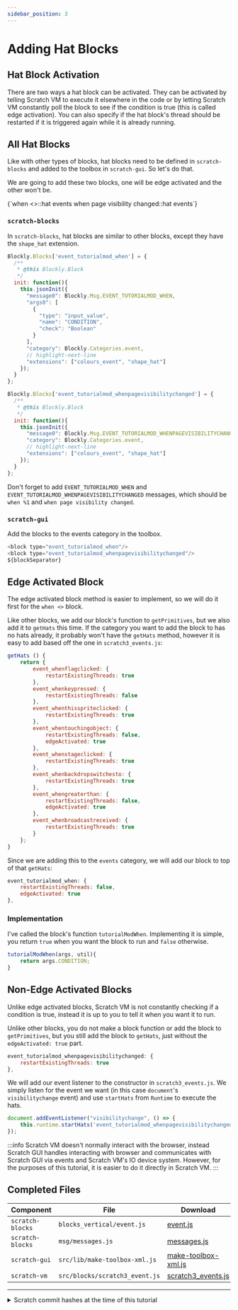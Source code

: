 ```yaml
---
sidebar_position: 3
---
```


# Adding Hat Blocks

## Hat Block Activation
There are two ways a hat block can be activated. They can be activated by telling Scratch VM to execute it elsewhere in the code or by letting Scratch VM constantly poll the block to see if the condition is true (this is called edge activation). You can also specify if the hat block's thread should be restarted if it is triggered again while it is already running.

## All Hat Blocks
Like with other types of blocks, hat blocks need to be defined in `scratch-blocks` and added to the toolbox in `scratch-gui`. So let's do that.

We are going to add these two blocks, one will be edge activated and the other won't be.

<ScratchBlocks>
{`when <>::hat events
when page visibility changed::hat events`}
</ScratchBlocks>

### `scratch-blocks`
In `scratch-blocks`, hat blocks are similar to other blocks, except they have the `shape_hat` extension.

```js title="scratch-blocks/blocks_vertical/event.js"
Blockly.Blocks['event_tutorialmod_when'] = {
  /**
   * @this Blockly.Block
   */
  init: function(){
    this.jsonInit({
      "message0": Blockly.Msg.EVENT_TUTORIALMOD_WHEN,
      "args0": [
        {
          "type": "input_value",
          "name": "CONDITION",
          "check": "Boolean"
        }
      ],
      "category": Blockly.Categories.event,
      // highlight-next-line
      "extensions": ["colours_event", "shape_hat"]
    });
  }
};

Blockly.Blocks['event_tutorialmod_whenpagevisibilitychanged'] = {
  /**
   * @this Blockly.Block
   */
  init: function(){
    this.jsonInit({
      "message0": Blockly.Msg.EVENT_TUTORIALMOD_WHENPAGEVISIBILITYCHANGED,
      "category": Blockly.Categories.event,
      // highlight-next-line
      "extensions": ["colours_event", "shape_hat"]
    });
  }
};
```

Don't forget to add `EVENT_TUTORIALMOD_WHEN` and `EVENT_TUTORIALMOD_WHENPAGEVISIBILITYCHANGED` messages, which should be `when %1` and `when page visibility changed`.

### `scratch-gui`
Add the blocks to the events category in the toolbox.

```js title="scratch-gui/src/lib/make-toolbox-xml.js"
<block type="event_tutorialmod_when"/>
<block type="event_tutorialmod_whenpagevisibilitychanged"/>
${blockSeparator}
```

## Edge Activated Block
The edge activated block method is easier to implement, so we will do it first for the `when <>` block.

Like other blocks, we add our block's function to `getPrimitives`, but we also add it to `getHats` this time. If the category you want to add the block to has no hats already, it probably won't have the `getHats` method, however it is easy to add based off the one in `scratch3_events.js`:

```js title="scratch-vm/src/blocks/scratch3_events.js"
getHats () {
    return {
        event_whenflagclicked: {
            restartExistingThreads: true
        },
        event_whenkeypressed: {
            restartExistingThreads: false
        },
        event_whenthisspriteclicked: {
            restartExistingThreads: true
        },
        event_whentouchingobject: {
            restartExistingThreads: false,
            edgeActivated: true
        },
        event_whenstageclicked: {
            restartExistingThreads: true
        },
        event_whenbackdropswitchesto: {
            restartExistingThreads: true
        },
        event_whengreaterthan: {
            restartExistingThreads: false,
            edgeActivated: true
        },
        event_whenbroadcastreceived: {
            restartExistingThreads: true
        }
    };
}
```

Since we are adding this to the `events` category, we will add our block to top of that `getHats`:

```js title="scratch-vm/src/blocks/scratch3_events.js"
event_tutorialmod_when: {
    restartExistingThreads: false,
    edgeActivated: true
},
```

### Implementation
I've called the block's function `tutorialModWhen`. Implementing it is simple, you return `true` when you want the block to run and `false` otherwise.

```js title="scratch-gui/src/blocks/scratch3_events.js"
tutorialModWhen(args, util){
    return args.CONDITION;
}
```

## Non-Edge Activated Blocks
Unlike edge activated blocks, Scratch VM is not constantly checking if a condition is true, instead it is up to you to tell it when you want it to run.

Unlike other blocks, you do not make a block function or add the block to `getPrimitives`, but you still add the block to `getHats`, just without the `edgeActivated: true` part.

```js title="scratch-vm/src/blocks/scratch3_events.js"
event_tutorialmod_whenpagevisibilitychanged: {
    restartExistingThreads: true
},
```

We will add our event listener to the constructor in `scratch3_events.js`. We simply listen for the event we want (in this case `document`'s `visibilitychange` event) and use `startHats` from `Runtime` to execute the hats.

```js title="scratch-vm/src/blocks/scratch3_events.js"
document.addEventListener("visibilitychange", () => {
    this.runtime.startHats('event_tutorialmod_whenpagevisibilitychanged');
});
```

:::info
Scratch VM doesn't normally interact with the browser, instead Scratch GUI handles interacting with browser and communicates with Scratch GUI via events and Scratch VM's IO device system. However, for the purposes of this tutorial, it is easier to do it directly in Scratch VM.
:::

## Completed Files
| Component         | File                                      | Download                                                      |
| ----------------- | ----------------------------------------- | ------------------------------------------------------------- |
| `scratch-blocks`  | `blocks_vertical/event.js`                | [event.js](resources/event.js.txt)                            |
| `scratch-blocks`  | `msg/messages.js`                         | [messages.js](resources/messages.js.txt)                      |
| `scratch-gui`     | `src/lib/make-toolbox-xml.js`             | [make-toolbox-xml.js](resources/make-toolbox-xml.js.txt)      |
| `scratch-vm`      | `src/blocks/scratch3_event.js`            | [scratch3_events.js](resources/scratch3_event.js.txt)         |

---
<details>
    <summary>Scratch commit hashes at the time of this tutorial</summary>

    scratch-gui:        db1933b2aea9f9dbe51e0ad2d750a2550179314a
    scratch-vm:         d6420c4c9826d360adee118e0e9e255536be7f7c
    scratch-blocks:     686df65cc6b5b3df37dc3204f56f443aa18c5085
</details>